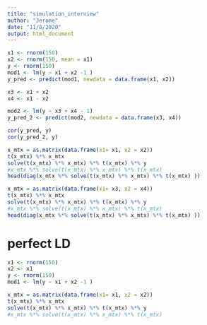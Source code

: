 ```yaml
---
title: "simulation_interview"
author: "Jerome"
date: "11/8/2020"
output: html_document
---
```


```r
x1 <- rnorm(150)
x2 <- rnorm(150, mean = x1)
y <- rnorm(150)
mod1 <- lm(y ~ x1 + x2 -1 )
y_pred <- predict(mod1, newdata = data.frame(x1, x2))

x3 <- x1 + x2
x4 <- x1 - x2

mod2 <- lm(y ~ x3 + x4 - 1)
y_pred_2 <- predict(mod2, newdata = data.frame(x3, x4))

cor(y_pred, y)
cor(y_pred_2, y)
```

```r
x_mtx = as.matrix(data.frame(x1= x1, x2 = x2))
t(x_mtx) %*% x_mtx
solve(t(x_mtx) %*% x_mtx) %*% t(x_mtx) %*% y 
#x_mtx %*% solve(t(x_mtx) %*% x_mtx) %*% t(x_mtx) 
head(diag(x_mtx %*% solve(t(x_mtx) %*% x_mtx) %*% t(x_mtx) ))

```

```r
x_mtx = as.matrix(data.frame(x1= x3, x2 = x4))
t(x_mtx) %*% x_mtx
solve(t(x_mtx) %*% x_mtx) %*% t(x_mtx) %*% y 
#x_mtx %*% solve(t(x_mtx) %*% x_mtx) %*% t(x_mtx) 
head(diag(x_mtx %*% solve(t(x_mtx) %*% x_mtx) %*% t(x_mtx) ))
```

# perfect LD
```r
x1 <- rnorm(150)
x2 <- x1
y <- rnorm(150)
mod1 <- lm(y ~ x1 + x2 -1 )
```

```r
x_mtx = as.matrix(data.frame(x1= x1, x2 = x2))
t(x_mtx) %*% x_mtx
solve(t(x_mtx) %*% x_mtx) %*% t(x_mtx) %*% y 
#x_mtx %*% solve(t(x_mtx) %*% x_mtx) %*% t(x_mtx) 
```

